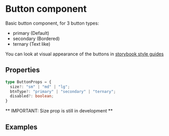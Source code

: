 
<Meta title="Components/Interface/Button/Overview" />

<style>{`

`}</style>

# Button component

Basic button component, for 3 button types:

 - primary (Default)
 - secondary (Bordered)
 - ternary (Text like)

You can look at visual appearance of the buttons in
[storybook style guides](https://www.figma.com/file/22ewljg1RGLMm50GA0J1KJ/Origyn-Open-Marketplace?node-id=696%3A2945)

## Properties

```typescript
type ButtonProps = {
  size?: "sm" | "md" | "lg";
  btnType?: "primary" | "secondary" | "ternary";
  disabled?: boolean;
}
```

** IMPORTANT: Size prop is still in development **

## Examples

<Canvas>
    <Story id="components-interface-button-all-stories--primary" />
    <Story id="components-interface-button-all-stories--secondary" />
    <Story id="components-interface-button-all-stories--ternary" />
</Canvas>
